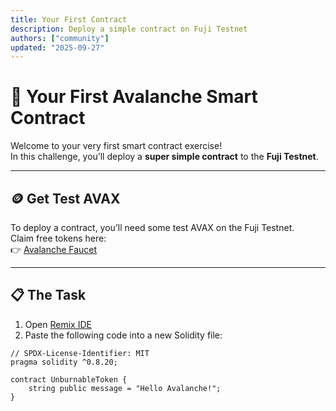 ```yaml
---
title: Your First Contract
description: Deploy a simple contract on Fuji Testnet
authors: ["community"]
updated: "2025-09-27"
---
```


# 🚀 Your First Avalanche Smart Contract

Welcome to your very first smart contract exercise!  
In this challenge, you’ll deploy a **super simple contract** to the **Fuji Testnet**.

---

## 🪙 Get Test AVAX

To deploy a contract, you’ll need some test AVAX on the Fuji Testnet.  
Claim free tokens here:  
👉 [Avalanche Faucet](https://build.avax.network/docs/dapps/end-to-end/fuji-workflow#faucet)

---

## 📋 The Task

1. Open [Remix IDE](https://remix.ethereum.org)  
2. Paste the following code into a new Solidity file:

```solidity
// SPDX-License-Identifier: MIT
pragma solidity ^0.8.20;

contract UnburnableToken {
    string public message = "Hello Avalanche!";
}
